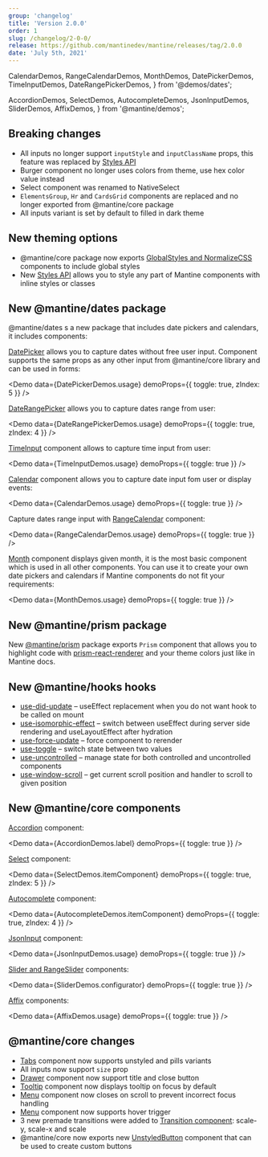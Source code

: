 ```yaml
---
group: 'changelog'
title: 'Version 2.0.0'
order: 1
slug: /changelog/2-0-0/
release: https://github.com/mantinedev/mantine/releases/tag/2.0.0
date: 'July 5th, 2021'
---
```


  CalendarDemos,
  RangeCalendarDemos,
  MonthDemos,
  DatePickerDemos,
  TimeInputDemos,
  DateRangePickerDemos,
} from '@demos/dates';

  AccordionDemos,
  SelectDemos,
  AutocompleteDemos,
  JsonInputDemos,
  SliderDemos,
  AffixDemos,
} from '@mantine/demos';

## Breaking changes

- All inputs no longer support `inputStyle` and `inputClassName` props, this feature was replaced by [Styles API](https://mantine.dev/theming/styles-api/)
- Burger component no longer uses colors from theme, use
  hex color value instead
- Select component was renamed to NativeSelect
- `ElementsGroup`, `Hr` and `CardsGrid` components are replaced and no longer exported from @mantine/core package
- All inputs variant is set by default to filled in dark theme

## New theming options

- @mantine/core package now exports [GlobalStyles and NormalizeCSS](https://mantine.dev/theming/global-styles/) components to include global styles
- New [Styles API](https://mantine.dev/theming/styles-api/) allows you to style any part of Mantine components with inline styles or classes

## New @mantine/dates package

@mantine/dates s a new package that includes date pickers and calendars, it includes components:

[DatePicker](/dates/date-picker/) allows you to capture dates without free
user input. Component supports the same props as any other input from @mantine/core library and can be
used in forms:

<Demo data={DatePickerDemos.usage} demoProps={{ toggle: true, zIndex: 5 }} />

[DateRangePicker](/dates/date-range-picker/) allows you to capture dates range
from user:

<Demo data={DateRangePickerDemos.usage} demoProps={{ toggle: true, zIndex: 4 }} />

[TimeInput](/dates/time-input/) component allows to capture time input from
user:

<Demo data={TimeInputDemos.usage} demoProps={{ toggle: true }} />

[Calendar](/dates/calendar/) component allows you to capture date input fom
user or display events:

<Demo data={CalendarDemos.usage} demoProps={{ toggle: true }} />

Capture dates range input with [RangeCalendar](/dates/range-calendar/) component:

<Demo data={RangeCalendarDemos.usage} demoProps={{ toggle: true }} />

[Month](/dates/month/) component displays given month, it is the most basic
component which is used in all other components. You can use it to create your own date pickers and calendars
if Mantine components do not fit your requirements:

<Demo data={MonthDemos.usage} demoProps={{ toggle: true }} />

## New @mantine/prism package

New [@mantine/prism](https://mantine.dev/others/prism/) package exports `Prism` component that allows you to highlight code with [prism-react-renderer](https://github.com/FormidableLabs/prism-react-renderer) and your theme colors just like in Mantine docs.

## New @mantine/hooks hooks

- [use-did-update](https://mantine.dev/hooks/use-did-update) – useEffect replacement when you do not want hook to be called on mount
- [use-isomorphic-effect](https://mantine.dev/hooks/use-isomorphic-effect) – switch between useEffect during server side rendering and useLayoutEffect after hydration
- [use-force-update](https://mantine.dev/hooks/use-force-update) – force component to rerender
- [use-toggle](https://mantine.dev/hooks/use-toggle) – switch state between two values
- [use-uncontrolled](https://mantine.dev/hooks/use-uncontrolled) – manage state for both controlled and uncontrolled components
- [use-window-scroll](https://mantine.dev/hooks/use-window-scroll) – get current scroll position and handler to scroll to given position

## New @mantine/core components

[Accordion](/core/accordion/) component:

<Demo data={AccordionDemos.label} demoProps={{ toggle: true }} />

[Select](/core/select/) component:

<Demo data={SelectDemos.itemComponent} demoProps={{ toggle: true, zIndex: 5 }} />

[Autocomplete](/core/autocomplete/) component:

<Demo data={AutocompleteDemos.itemComponent} demoProps={{ toggle: true, zIndex: 4 }} />

[JsonInput](/core/json-input/) component:

<Demo data={JsonInputDemos.usage} demoProps={{ toggle: true }} />

[Slider and RangeSlider](/core/slider/) components:

<Demo data={SliderDemos.configurator} demoProps={{ toggle: true }} />

[Affix](/core/affix/) components:

<Demo data={AffixDemos.usage} demoProps={{ toggle: true }} />

## @mantine/core changes

- [Tabs](https://mantine.dev/core/tabs/) component now supports unstyled and pills variants
- All inputs now support `size` prop
- [Drawer](https://mantine.dev/core/drawer/) component now support title and close button
- [Tooltip](https://mantine.dev/core/tooltip/) component now displays tooltip on focus by default
- [Menu](https://mantine.dev/core/menu/) component now closes on scroll to prevent incorrect focus handling
- [Menu](https://mantine.dev/core/menu/) component now supports hover trigger
- 3 new premade transitions were added to [Transition component](https://mantine.dev/core/menu/): scale-y, scale-x and scale
- @mantine/core now exports new [UnstyledButton](https://mantine.dev/core/button/#unstyled-button) component that can be used to create custom buttons
